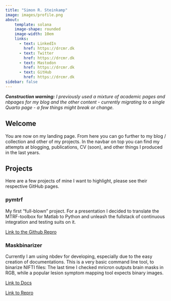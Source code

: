 ```yaml
---
title: "Simon R. Steinkamp"
image: images/profile.png
about:
    template: solana
    image-shape: rounded
    image-width: 10em
    links:
      - text: LinkedIn
        href: https://drcmr.dk
      - text: Twitter
        href: https://drcmr.dk
      - text: Mastodon
        href: https://drcmr.dk
      - text: GitHub
        href: https://drcmr.dk
sidebar: false
---
```


***Construction warning:*** *I previously used a mixture of academic pages and nbpages for my blog and
the other content - currently migrating to a single Quarto page - a few things might
break or change.*

## Welcome

You are now on my landing page. From here you can go further to my blog / collection and other of my projects. In the navbar on top you can find my attempts at blogging, publications, CV (soon), and other
things I produced in the last years.


## Projects

Here are a few projects of mine I want to highlight, please see their respective GitHub pages.


### pymtrf

My first "full-blown" project. For a presentation I decided to translate the MTRF-toolbox for Matlab to Python and unleash the fullstack of continuous integration and testing suits on it.

[Link to the Github Repro](https://github.com/SRSteinkamp/pymtrf)

### Maskbinarizer

Currently I am using nbdev for developing, especially due to the easy creation of documentations.
This is a very basic command line tool, to binarize NIFTI files: The last time I checked mricron outputs brain masks in RGB, while a popular lesion symptom mapping tool expects binary images.

[Link to Docs](https://srsteinkamp.github.io/simons_mask_binarizer/)

[Link to Repro](https://github.com/SRSteinkamp/simons_mask_binarizer)